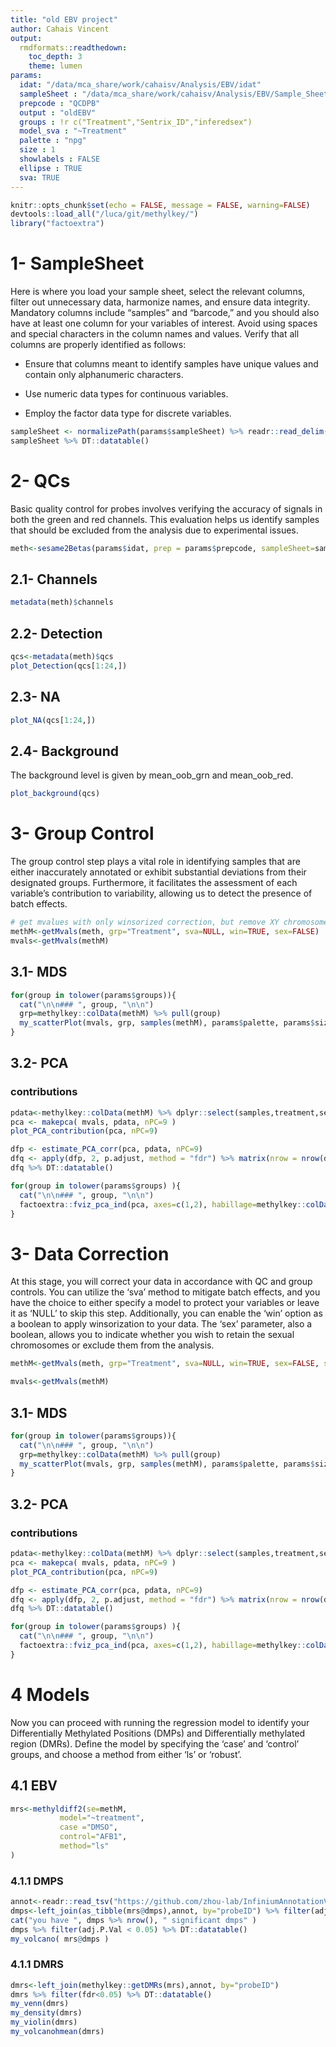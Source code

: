 ```yaml
---
title: "old EBV project"
author: Cahais Vincent
output:
  rmdformats::readthedown:
    toc_depth: 3
    theme: lumen
params:
  idat: "/data/mca_share/work/cahaisv/Analysis/EBV/idat"
  sampleSheet : "/data/mca_share/work/cahaisv/Analysis/EBV/Sample_Sheet_EBV2.csv"
  prepcode : "QCDPB"
  output : "oldEBV"
  groups : !r c("Treatment","Sentrix_ID","inferedsex")
  model_sva : "~Treatment"
  palette : "npg"
  size : 1
  showlabels : FALSE
  ellipse : TRUE
  sva: TRUE
---
```


```R
knitr::opts_chunk$set(echo = FALSE, message = FALSE, warning=FALSE)
devtools::load_all("/luca/git/methylkey/")
library("factoextra")
```


# 1- SampleSheet

Here is where you load your sample sheet, select the relevant columns, filter out unnecessary data, harmonize names, and ensure data integrity.<br/> Mandatory columns include "samples" and "barcode," and you should also have at least one column for your variables of interest. Avoid using spaces and special characters in the column names and values. Verify that all columns are properly identified as follows:

* Ensure that columns meant to identify samples have unique values and contain only alphanumeric characters.

* Use numeric data types for continuous variables.

* Employ the factor data type for discrete variables.

```R
sampleSheet <- normalizePath(params$sampleSheet) %>% readr::read_delim() %>% dplyr::select(Sample_Name, barcode, Treatment) %>% filter(!is.na(Treatment)) %>% dplyr::rename(samples=1)
sampleSheet %>% DT::datatable()
```

# 2- QCs {.tabset}

Basic quality control for probes involves verifying the accuracy of signals in both the green and red channels. This evaluation helps us identify samples that should be excluded from the analysis due to experimental issues.

```R
meth<-sesame2Betas(params$idat, prep = params$prepcode, sampleSheet=sampleSheet, na=0.2, ncore=4)
```

## 2.1- Channels

```R
metadata(meth)$channels
```

## 2.2- Detection

```R
qcs<-metadata(meth)$qcs
plot_Detection(qcs[1:24,])
```

## 2.3- NA

```R
plot_NA(qcs[1:24,])
```

## 2.4- Background

The background level is given by mean_oob_grn and mean_oob_red.

```R
plot_background(qcs) 
```

# 3- Group Control

The group control step plays a vital role in identifying samples that are either inaccurately annotated or exhibit substantial deviations from their designated groups. Furthermore, it facilitates the assessment of each variable's contribution to variability, allowing us to detect the presence of batch effects.

```R
# get mvalues with only winsorized correction, but remove XY chromosomes
methM<-getMvals(meth, grp="Treatment", sva=NULL, win=TRUE, sex=FALSE)
mvals<-getMvals(methM)
```

## 3.1- MDS {.tabset}

```R
for(group in tolower(params$groups)){
  cat("\n\n### ", group, "\n\n")
  grp=methylkey::colData(methM) %>% pull(group)
  my_scatterPlot(mvals, grp, samples(methM), params$palette, params$size, params$showlabels, params$ellipse) %>% print()
}
```

## 3.2- PCA {.tabset}

### contributions

```R
pdata<-methylkey::colData(methM) %>% dplyr::select(samples,treatment,sentrix_position,sentrix_id,inferedsex)
pca <- makepca( mvals, pdata, nPC=9 )
plot_PCA_contribution(pca, nPC=9)

dfp <- estimate_PCA_corr(pca, pdata, nPC=9)
dfq <- apply(dfp, 2, p.adjust, method = "fdr") %>% matrix(nrow = nrow(dfp), dimnames = dimnames(dfp))
dfq %>% DT::datatable()
```

```R
for(group in tolower(params$groups) ){
  cat("\n\n### ", group, "\n\n")
  factoextra::fviz_pca_ind(pca, axes=c(1,2), habillage=methylkey::colData(methM) %>% dplyr::pull(group), addEllipses=params$ellipse ) %>% print()
}
```


# 3- Data Correction

At this stage, you will correct your data in accordance with QC and group controls. You can utilize the 'sva' method to mitigate batch effects, and you have the choice to either specify a model to protect your variables or leave it as 'NULL' to skip this step. Additionally, you can enable the 'win' option as a boolean to apply winsorization to your data. The 'sex' parameter, also a boolean, allows you to indicate whether you wish to retain the sexual chromosomes or exclude them from the analysis.

```R
methM<-getMvals(meth, grp="Treatment", sva=NULL, win=TRUE, sex=FALSE, sentrix2remove=list("3998426009_R06C02") )
```

```R
mvals<-getMvals(methM)
```

## 3.1- MDS {.tabset}

```R
for(group in tolower(params$groups)){
  cat("\n\n### ", group, "\n\n")
  grp=methylkey::colData(methM) %>% pull(group)
  my_scatterPlot(mvals, grp, samples(methM), params$palette, params$size, params$showlabels, params$ellipse) %>% print()
}
```

## 3.2- PCA {.tabset}

### contributions

```R
pdata<-methylkey::colData(methM) %>% dplyr::select(samples,treatment,sentrix_position,sentrix_id,inferedsex)
pca <- makepca( mvals, pdata, nPC=9 )
plot_PCA_contribution(pca, nPC=9)

dfp <- estimate_PCA_corr(pca, pdata, nPC=9)
dfq <- apply(dfp, 2, p.adjust, method = "fdr") %>% matrix(nrow = nrow(dfp), dimnames = dimnames(dfp))
dfq %>% DT::datatable()
```

```R
for(group in tolower(params$groups) ){
  cat("\n\n### ", group, "\n\n")
  factoextra::fviz_pca_ind(pca, axes=c(1,2), habillage=methylkey::colData(methM) %>% dplyr::pull(group), addEllipses=params$ellipse ) %>% print()
}
```

# 4 Models {.tabset}

Now you can proceed with running the regression model to identify your Differentially Methylated Positions (DMPs) and Differentially methylated region (DMRs). Define the model by specifying the 'case' and 'control' groups, and choose a method from either 'ls' or 'robust'.

## 4.1 EBV

```r
mrs<-methyldiff2(se=methM,
           model="~treatment",
           case ="DMSO",
           control="AFB1",
           method="ls"
)
```

### 4.1.1 DMPS

```r
annot<-readr::read_tsv("https://github.com/zhou-lab/InfiniumAnnotationV1/raw/main/Anno/HM450/HM450.hg38.manifest.gencode.v36.tsv.gz")
dmps<-left_join(as_tibble(mrs@dmps),annot, by="probeID") %>% filter(adj.P.Val < 0.05)
cat("you have ", dmps %>% nrow(), " significant dmps" )
dmps %>% filter(adj.P.Val < 0.05) %>% DT::datatable()
my_volcano( mrs@dmps )
```

### 4.1.1 DMRS

```r
dmrs<-left_join(methylkey::getDMRs(mrs),annot, by="probeID")
dmrs %>% filter(fdr<0.05) %>% DT::datatable()
my_venn(dmrs)
my_density(dmrs)
my_violin(dmrs)
my_volcanohmean(dmrs)
```


